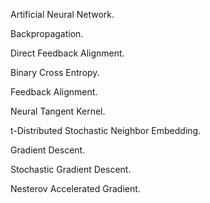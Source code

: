 \item[ANN] Artificial Neural Network.

\item[BP] Backpropagation.

\item[DFA] Direct Feedback Alignment.

\item[BCE] Binary Cross Entropy.

\item[FA] Feedback Alignment.

\item[NTK] Neural Tangent Kernel.

\item[t-SNE] t-Distributed Stochastic Neighbor Embedding.

\item[GD] Gradient Descent.

\item[SGD] Stochastic Gradient Descent.

\item[NAG] Nesterov Accelerated Gradient.